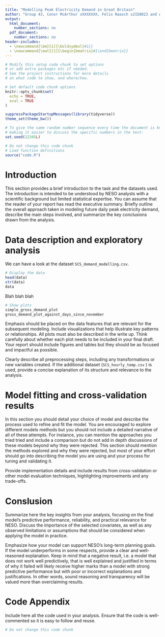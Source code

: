 ```yaml
---
title: "Modelling Peak Electricity Demand in Great Britain"
author: "Group 43, Conor McArthur sXXXXXXX, Felix Raasch s2150023 and Adam Smith sXXXXXXX"
output:
  html_document:
    number_sections: no
  pdf_document:
    number_sections: no
header-includes:
  - \newcommand{\bm}[1]{\boldsymbol{#1}}
  - \newcommand{\mat}[1]{\begin{bmatrix}#1\end{bmatrix}}
---
```


```r
# Modify this setup code chunk to set options
# or add extra packages etc if needed.
# See the project instructions for more details
# on what code to show, and where/how.

# Set default code chunk options
knitr::opts_chunk$set(
  echo = TRUE,
  eval = TRUE
)

suppressPackageStartupMessages(library(tidyverse))
theme_set(theme_bw())

# To give the same random number sequence every time the document is knited,
# making it easier to discuss the specific numbers in the text:
set.seed(12345L)
```

```r
# Do not change this code chunk
# Load function definitions
source("code.R")
```


# Introduction

This section provides a brief introduction to the task and the datasets used. The introduction is intended to be understood by NESO analysts with a scientific background but limited statistical expertise. You can assume that the reader of your report has read the executive summary. Briefly outline the overall approach taken in modeling future daily peak electricity demand, describe the main steps involved, and summarize the key conclusions drawn from the analysis.

# Data description and exploratory analysis

We can have a look at the dataset `SCS_demand_modelling.csv`.

```r

# Display the data
head(data)
str(data)
data
```

Blah blah blah

```r

# Show plots
simple_gross_demand_plot
gross_demand_plot_against_days_since_november
```


Emphasis should be placed on the data features that are relevant for the subsequent modeling. Include visualizations that help illustrate key patterns or relationships. All plots must also be described in the write up. Think carefully about whether each plot needs to be included in your final draft. Your report should include figures and tables but they should be as focused and impactful as possible.

Clearly describe all preprocessing steps, including any transformations or new variables created. If the additional dataset (`SCS_hourly_temp.csv` ) is used, provide a concise explanation of its structure and relevance to the analysis.

# Model fitting and cross-validation results

In this section you should detail your choice of model and describe the process used to refine and fit the model. You are encouraged to explore different models methods but you should not include a detailed narrative of all of these attempts. For instance, you can mention the approaches you tried tried and include a comparison but do not add in depth discussions of these models beyond why they were rejected. This section should mention the methods explored and why they were rejected, but most of your effort should go into describing the model you are using and your process for tuning and validating it.

Provide implementation details and include results from cross-validation or other model evaluation techniques, highlighting improvements and any trade-offs.


# Conslusion

Summarize here the key insights from your analysis, focusing on the final model’s predictive performance, reliability, and practical relevance for NESO. Discuss the importance of the selected covariates, as well as any observed limitations or assumptions that should be considered when applying the model in practice.

Emphasize how your model can support NESO's long-term planning goals. If the model underperforms in some respects, provide a clear and well-reasoned explanation. Keep in mind that a negative result, i.e. a model that does not work well predictively, that is well explained and justified in terms of why it failed will likely receive higher marks than a model with strong predictive performance but with poor or incorrect explanations and justifications. In other words, sound reasoning and transparency will be valued more than overclaiming results.

# Code Appendix

Include here all the code used in your analysis. Ensure that the code is well-commented so it is easy to follow and reuse.

```r
# Do not change this code chunk
```

